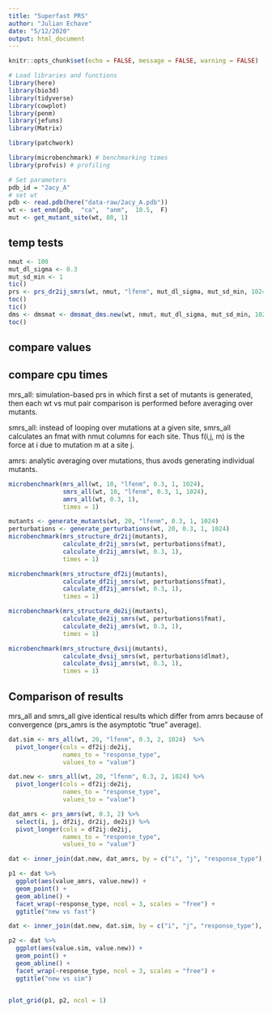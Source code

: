 ```yaml
---
title: "Superfast PRS"
author: "Julian Echave"
date: "5/12/2020"
output: html_document
---
```


```r
knitr::opts_chunk$set(echo = FALSE, message = FALSE, warning = FALSE)
```


```r
# Load libraries and functions
library(here)
library(bio3d)
library(tidyverse)
library(cowplot)
library(penm)
library(jefuns)
library(Matrix)

library(patchwork)

library(microbenchmark) # benchmarking times
library(profvis) # profiling
```

```r
# Set parameters
pdb_id = "2acy_A"
# set wt
pdb <- read.pdb(here("data-raw/2acy_A.pdb"))
wt <- set_enm(pdb,  "ca",  "anm",  10.5,  F)
mut <- get_mutant_site(wt, 80, 1)
```


## temp tests
```r
nmut <- 100
mut_dl_sigma <- 0.3
mut_sd_min <- 1
tic()
prs <- prs_dr2ij_smrs(wt, nmut, "lfenm", mut_dl_sigma, mut_sd_min, 1024)
toc()
tic()
dms <- dmsmat <- dmsmat_dms.new(wt, nmut, mut_dl_sigma, mut_sd_min, 1024)
toc()


```









## compare values






## compare cpu times

mrs_all: simulation-based prs in which first a set of mutants is generated, then each wt vs mut pair comparison is performed before averaging over mutants.

smrs_all:  instead of looping over mutations at a given site, smrs_all calculates an fmat with nmut columns for each site. Thus f(i,j, m) is the force at i due to mutation m at a site j.

amrs: analytic averaging over mutations, thus avods generating individual mutants.



```r
microbenchmark(mrs_all(wt, 10, "lfenm", 0.3, 1, 1024),
               smrs_all(wt, 10, "lfenm", 0.3, 1, 1024),
               amrs_all(wt, 0.3, 1),
               times = 1)
```


```r
mutants <- generate_mutants(wt, 20, "lfenm", 0.3, 1, 1024)
perturbations <- generate_perturbations(wt, 20, 0.3, 1, 1024)
microbenchmark(mrs_structure_dr2ij(mutants),
               calculate_dr2ij_smrs(wt, perturbations$fmat),
               calculate_dr2ij_amrs(wt, 0.3, 1),
               times = 1)
```
```r

microbenchmark(mrs_structure_df2ij(mutants),
               calculate_df2ij_smrs(wt, perturbations$fmat),
               calculate_df2ij_amrs(wt, 0.3, 1),
               times = 1)
```
```r
microbenchmark(mrs_structure_de2ij(mutants),
               calculate_de2ij_smrs(wt, perturbations$fmat),
               calculate_de2ij_amrs(wt, 0.3, 1),
               times = 1)
```

```r
microbenchmark(mrs_structure_dvsij(mutants),
               calculate_dvsij_smrs(wt, perturbations$dlmat),
               calculate_dvsij_amrs(wt, 0.3, 1),
               times = 1)
```

## Comparison of results

mrs_all and smrs_all give identical results which differ from amrs because of convergence (prs_amrs is the asymptotic "true" average).



```r
dat.sim <- mrs_all(wt, 20, "lfenm", 0.3, 2, 1024)  %>%
  pivot_longer(cols = df2ij:de2ij,
               names_to = "response_type",
               values_to = "value")

dat.new <- smrs_all(wt, 20, "lfenm", 0.3, 2, 1024) %>%
  pivot_longer(cols = df2ij:de2ij,
               names_to = "response_type",
               values_to = "value")

dat_amrs <- prs_amrs(wt, 0.3, 2) %>%
  select(i, j, df2ij, dr2ij, de2ij) %>%
  pivot_longer(cols = df2ij:de2ij,
               names_to = "response_type",
               values_to = "value")

dat <- inner_join(dat.new, dat_amrs, by = c("i", "j", "response_type"), suffix = c(".new", "_amrs"))

p1 <- dat %>%
  ggplot(aes(value_amrs, value.new)) +
  geom_point() +
  geom_abline() +
  facet_wrap(~response_type, ncol = 3, scales = "free") +
  ggtitle("new vs fast")

dat <- inner_join(dat.new, dat.sim, by = c("i", "j", "response_type"), suffix = c(".new", ".sim"))

p2 <- dat %>%
  ggplot(aes(value.sim, value.new)) +
  geom_point() +
  geom_abline() +
  facet_wrap(~response_type, ncol = 3, scales = "free") +
  ggtitle("new vs sim")


plot_grid(p1, p2, ncol = 1)



```
